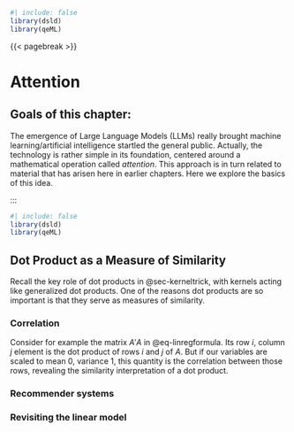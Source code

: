 
```r
#| include: false
library(dsld)
library(qeML)
```

{{< pagebreak >}}

# Attention

::: {.callout-note}

## Goals of this chapter:

::: 

The emergence of Large Language Models (LLMs) really brought machine
learning/artificial intelligence startled the general public. Actually,
the technology is rather simple in its foundation, centered around a
mathematical operation called *attention*. This approach is in turn
related to material that has arisen here in earlier chapters. Here
we explore the basics of this idea.

:::

```r
#| include: false
library(dsld)
library(qeML)
```

## Dot Product as a Measure of Similarity

Recall the key role of dot products in @sec-kerneltrick, with kernels
acting like generalized dot products. One of the reasons dot products
are so important is that they serve as measures of similarity.

### Correlation

Consider for example the matrix $A'A$ in @eq-linregformula. Its row $i$,
column $j$ element is the dot product of rows $i$ and $j$ of $A$.  But
if our variables are scaled to mean 0, variance 1, this quantity is the
correlation between those rows, revealing the similarity interpretation
of a dot product.

### Recommender systems

### Revisiting the linear model

